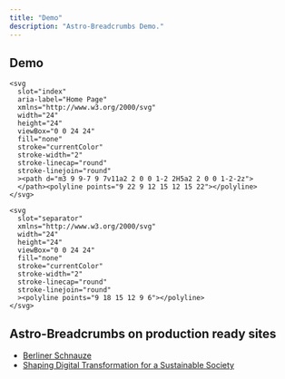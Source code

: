 ```yaml
---
title: "Demo"
description: "Astro-Breadcrumbs Demo."
---
```



## Demo

<div class="o-demo">
  <Breadcrumbs truncated={true}>

    <svg
      slot="index"
      aria-label="Home Page"
      xmlns="http://www.w3.org/2000/svg"
      width="24"
      height="24"
      viewBox="0 0 24 24"
      fill="none"
      stroke="currentColor"
      stroke-width="2"
      stroke-linecap="round"
      stroke-linejoin="round"
      ><path d="m3 9 9-7 9 7v11a2 2 0 0 1-2 2H5a2 2 0 0 1-2-2z">
      </path><polyline points="9 22 9 12 15 12 15 22"></polyline>
    </svg>

    <svg
      slot="separator"
      xmlns="http://www.w3.org/2000/svg"
      width="24"
      height="24"
      viewBox="0 0 24 24"
      fill="none"
      stroke="currentColor"
      stroke-width="2"
      stroke-linecap="round"
      stroke-linejoin="round"
      ><polyline points="9 18 15 12 9 6"></polyline>
    </svg>

  </Breadcrumbs>
</div>

## Astro-Breadcrumbs on production ready sites

- [Berliner Schnauze](https://berliner-schnauze.wtf/wort/knorke/)
- [Shaping Digital Transformation for a Sustainable Society](https://publication2023.bits-und-baeume.org/)
